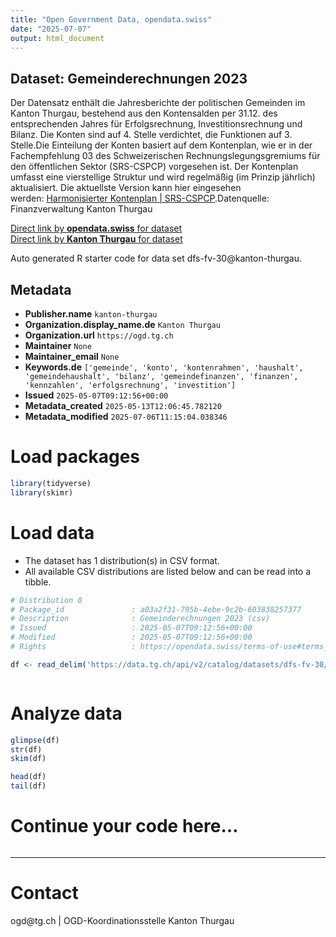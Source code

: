 ```yaml
---
title: "Open Government Data, opendata.swiss"
date: "2025-07-07"
output: html_document
---
```


## Dataset: Gemeinderechnungen 2023

Der Datensatz enthält die Jahresberichte der politischen Gemeinden im Kanton Thurgau, bestehend aus den Kontensalden per 31.12. des entsprechenden Jahres für Erfolgsrechnung, Investitionsrechnung und Bilanz. Die Konten sind auf 4. Stelle verdichtet, die Funktionen auf 3. Stelle.Die Einteilung der Konten basiert auf dem Kontenplan, wie er in der Fachempfehlung 03 des Schweizerischen Rechnungslegungsgremiums für den öffentlichen Sektor (SRS-CSPCP) vorgesehen ist. Der Kontenplan umfasst eine vierstellige Struktur und wird regelmäßig (im Prinzip jährlich) aktualisiert. Die aktuellste Version kann hier eingesehen werden: [Harmonisierter Kontenplan | SRS-CSPCP](https://www.srs-cspcp.ch/de/harmonisierter-kontenplan-n17986).Datenquelle: Finanzverwaltung Kanton Thurgau

[Direct link by **opendata.swiss** for dataset](https://opendata.swiss/de/dataset/gemeinderechnung-2023)<br>
[Direct link by **Kanton Thurgau** for dataset](https://data.tg.ch/explore/dataset/dfs-fv-30/)

Auto generated R starter code for data set dfs-fv-30@kanton-thurgau.

## Metadata

- **Publisher.name** `kanton-thurgau`
- **Organization.display_name.de** `Kanton Thurgau`
- **Organization.url** `https://ogd.tg.ch`
- **Maintainer** `None`
- **Maintainer_email** `None`
- **Keywords.de** `['gemeinde', 'konto', 'kontenrahmen', 'haushalt', 'gemeindehaushalt', 'bilanz', 'gemeindefinanzen', 'finanzen', 'kennzahlen', 'erfolgsrechnung', 'investition']`
- **Issued** `2025-05-07T09:12:56+00:00`
- **Metadata_created** `2025-05-13T12:06:45.782120`
- **Metadata_modified** `2025-07-06T11:15:04.038346`


# Load packages

```r

library(tidyverse)
library(skimr)

```

# Load data

-   The dataset has 1 distribution(s) in CSV format.
-   All available CSV distributions are listed below and can be read into a tibble.

```r

# Distribution 0
# Package_id               : a03a2f31-795b-4ebe-9c2b-603838257377
# Description              : Gemeinderechnungen 2023 (csv)
# Issued                   : 2025-05-07T09:12:56+00:00
# Modified                 : 2025-05-07T09:12:56+00:00
# Rights                   : https://opendata.swiss/terms-of-use#terms_by

df <- read_delim('https://data.tg.ch/api/v2/catalog/datasets/dfs-fv-30/exports/csv?use_labels=true')



```

# Analyze data

```r

glimpse(df)
str(df)
skim(df)

head(df)
tail(df)

```

# Continue your code here...

```r

```

------------------------------------------------------------------------

# Contact

ogd@tg.ch | OGD-Koordinationsstelle Kanton Thurgau

